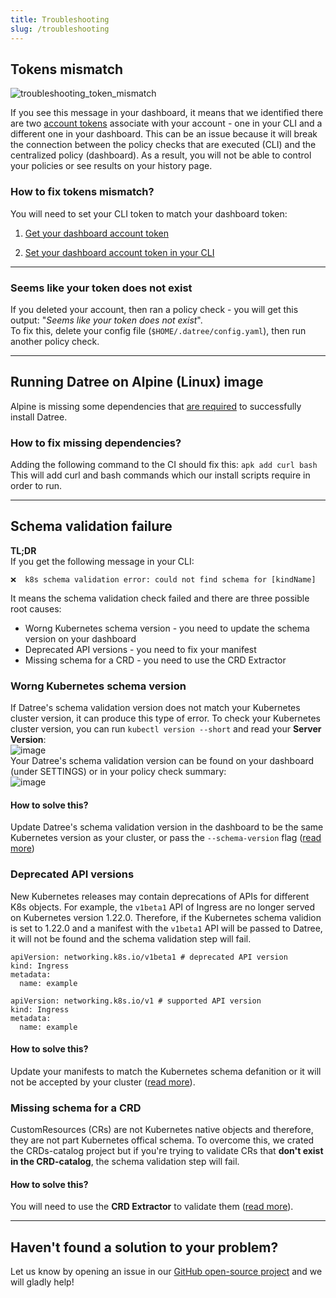 ```yaml
---
title: Troubleshooting
slug: /troubleshooting
---
```


## Tokens mismatch

![troubleshooting_token_mismatch](/img/troubleshooting/1.avif)

If you see this message in your dashboard, it means that we identified there are two [account tokens](/setup/account-token) associate with your account - one in your CLI and a different one in your dashboard. This can be an issue because it will break the connection between the policy checks that are executed (CLI) and the centralized policy (dashboard). As a result, you will not be able to control your policies or see results on your history page.

### How to fix tokens mismatch?

You will need to set your CLI token to match your dashboard token:

1.  [Get your dashboard account token](/setup/account-token#1-get-your-account-token-from-the-dashboard)

2.  [Set your dashboard account token in your CLI](/setup/account-token#2-set-your-token-in-the-cli)

---

### Seems like your token does not exist

If you deleted your account, then ran a policy check - you will get this output: "_Seems like your token does not exist_".  
To fix this, delete your config file (`$HOME/.datree/config.yaml`), then run another policy check.

---

## Running Datree on Alpine (Linux) image

Alpine is missing some dependencies that [are required](https://github.com/datreeio/helm-datree/issues/22) to successfully install Datree.

### How to fix missing dependencies?

Adding the following command to the CI should fix this: `apk add curl bash`
This will add curl and bash commands which our install scripts require in order to run.

---

## Schema validation failure

**TL;DR**  
If you get the following message in your CLI: 
```terminal
❌  k8s schema validation error: could not find schema for [kindName]  
``` 
It means the schema validation check failed and there are three possible root causes:
* Worng Kubernetes schema version - you need to update the schema version on your dashboard
* Deprecated API versions - you need to fix your manifest
* Missing schema for a CRD - you need to use the CRD Extractor

### Worng Kubernetes schema version

If Datree's schema validation version does not match your Kubernetes cluster version, it can produce this type of error.
To check your Kubernetes cluster version, you can run `kubectl version --short` and read your **Server Version**:  
![image](https://user-images.githubusercontent.com/19731161/186085079-9b55a416-f185-473f-bcf3-ad6ef9bac8e3.png)  
Your Datree's schema validation version can be found on your dashboard (under SETTINGS) or in your policy check summary:  
![image](https://user-images.githubusercontent.com/19731161/186085584-66d8edae-b03e-4f0f-baf4-fb8ac851cb6a.png)  

#### How to solve this?
Update Datree's schema validation version in the dashboard to be the same Kubernetes version as your cluster, or pass the `--schema-version` flag ([read more](https://hub.datree.io/setup/schema-validation#changing-the-default-schema-version))

### Deprecated API versions

New Kubernetes releases may contain deprecations of APIs for different K8s objects. For example, the `v1beta1` API of Ingress are no longer served on Kubernetes version 1.22.0. Therefore, if the Kubernetes schema validion is set to 1.22.0 and a manifest with the `v1beta1` API will be passed to Datree, it will not be found and the schema validation step will fail.

<Tabs>
  <TabItem value='Deprecated API version' label='Deprecated API version' default>   

    apiVersion: networking.k8s.io/v1beta1 # deprecated API version
    kind: Ingress  
    metadata:  
      name: example  
  </TabItem>
  
  <TabItem value='Valid API version' label='Valid API version'>

    apiVersion: networking.k8s.io/v1 # supported API version
    kind: Ingress
    metadata:
      name: example
  </TabItem>
</Tabs>

#### How to solve this?
Update your manifests to match the Kubernetes schema defanition or it will not be accepted by your cluster ([read more](https://kubernetes.io/docs/reference/using-api/deprecation-guide/#removed-apis-by-release)).

### Missing schema for a CRD

CustomResources (CRs) are not Kubernetes native objects and therefore, they are not part Kubernetes offical schema. To overcome this, we crated the CRDs-catalog project but if you're trying to validate CRs that **don't exist in the CRD-catalog**, the schema validation step will fail.

#### How to solve this?
You will need to use the **CRD Extractor** to validate them ([read more](https://github.com/datreeio/CRDs-catalog#usage)).  

---

## Haven't found a solution to your problem?

Let us know by opening an issue in our [GitHub open-source project](https://github.com/datreeio/datree) and we will gladly help!
